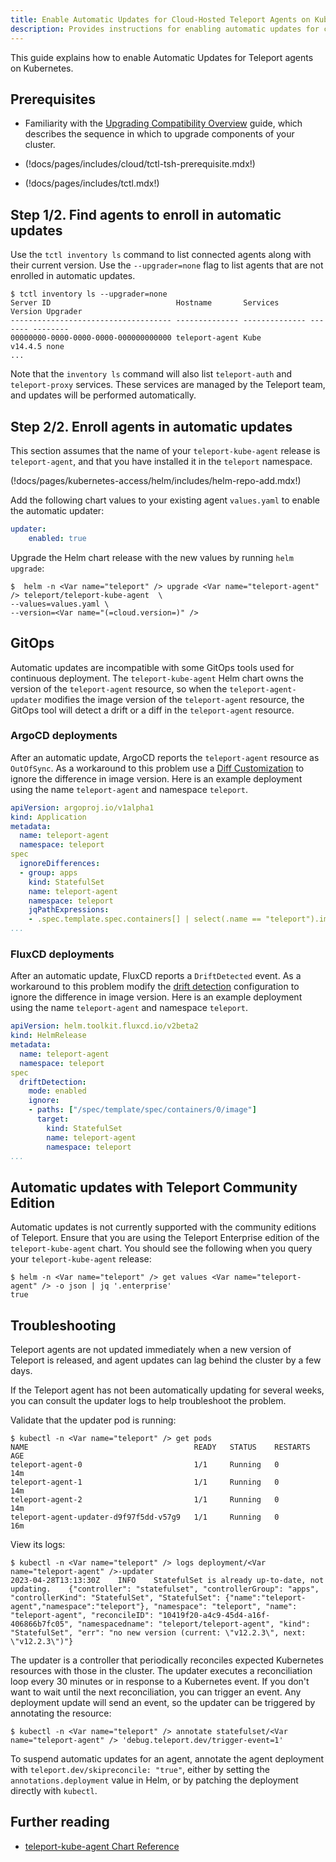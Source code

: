 ```yaml
---
title: Enable Automatic Updates for Cloud-Hosted Teleport Agents on Kubernetes
description: Provides instructions for enabling automatic updates for cloud-hosted Teleport agents that run on Kubernetes.
---
```


This guide explains how to enable Automatic Updates for Teleport agents on Kubernetes.

## Prerequisites

- Familiarity with the [Upgrading Compatibility Overview](./overview.mdx) guide,
  which describes the sequence in which to upgrade components of your cluster.

- (!docs/pages/includes/cloud/tctl-tsh-prerequisite.mdx!)

- (!docs/pages/includes/tctl.mdx!)

## Step 1/2. Find agents to enroll in automatic updates

Use the `tctl inventory ls` command to list connected agents along with their current
version. Use the `--upgrader=none` flag to list agents that are not enrolled in automatic
updates.

```code
$ tctl inventory ls --upgrader=none
Server ID                            Hostname       Services       Version Upgrader
------------------------------------ -------------- -------------- ------- --------
00000000-0000-0000-0000-000000000000 teleport-agent Kube           v14.4.5 none
...
```

Note that the `inventory ls` command will also list `teleport-auth` and `teleport-proxy`
services. These services are managed by the Teleport team, and updates will be performed
automatically.

## Step 2/2. Enroll agents in automatic updates

This section assumes that the name of your `teleport-kube-agent` release is
`teleport-agent`, and that you have installed it in the `teleport` namespace.

(!docs/pages/kubernetes-access/helm/includes/helm-repo-add.mdx!)

Add the following chart values to your existing agent `values.yaml` to enable
the automatic updater:

```yaml
updater:
    enabled: true
```

Upgrade the Helm chart release with the new values by running `helm upgrade`:

```code
$  helm -n <Var name="teleport" /> upgrade <Var name="teleport-agent" /> teleport/teleport-kube-agent  \
--values=values.yaml \
--version=<Var name="(=cloud.version=)" />
```

## GitOps

Automatic updates are incompatible with some GitOps tools used for continuous deployment.
The `teleport-kube-agent` Helm chart owns the version of the `teleport-agent` resource,
so when the `teleport-agent-updater` modifies the image version of the `teleport-agent`
resource, the GitOps tool will detect a drift or a diff in the `teleport-agent` resource.

### ArgoCD deployments

After an automatic update, ArgoCD reports the `teleport-agent` resource as `OutOfSync`.
As a workaround to this problem use a [Diff Customization](https://argo-cd.readthedocs.io/en/stable/user-guide/diffing/#diffing-customization)
to ignore the difference in image version. Here is an example deployment using the
name `teleport-agent` and namespace `teleport`.

```yaml
apiVersion: argoproj.io/v1alpha1
kind: Application
metadata:
  name: teleport-agent
  namespace: teleport
spec
  ignoreDifferences:
  - group: apps
    kind: StatefulSet
    name: teleport-agent
    namespace: teleport
    jqPathExpressions:
    - .spec.template.spec.containers[] | select(.name == "teleport").image
...
```

### FluxCD deployments

After an automatic update, FluxCD reports a `DriftDetected` event. As a workaround
to this problem modify the [drift detection](https://fluxcd.io/flux/components/helm/helmreleases/#drift-detection)
configuration to ignore the difference in image version. Here is an example deployment
using the name `teleport-agent` and namespace `teleport`.

```yaml
apiVersion: helm.toolkit.fluxcd.io/v2beta2
kind: HelmRelease
metadata:
  name: teleport-agent
  namespace: teleport
spec
  driftDetection:
    mode: enabled
    ignore:
    - paths: ["/spec/template/spec/containers/0/image"]
      target:
        kind: StatefulSet
        name: teleport-agent
        namespace: teleport
...
```

## Automatic updates with Teleport Community Edition

Automatic updates is not currently supported with the community editions of Teleport.
Ensure that you are using the Teleport Enterprise edition of the `teleport-kube-agent`
chart. You should see the following when you query your `teleport-kube-agent` release:

```code
$ helm -n <Var name="teleport" /> get values <Var name="teleport-agent" /> -o json | jq '.enterprise'
true
```

## Troubleshooting

Teleport agents are not updated immediately when a new version of Teleport is released,
and agent updates can lag behind the cluster by a few days.

If the Teleport agent has not been automatically updating for several weeks, you
can consult the updater logs to help troubleshoot the problem.

Validate that the updater pod is running:

```code
$ kubectl -n <Var name="teleport" /> get pods
NAME                                     READY   STATUS    RESTARTS   AGE
teleport-agent-0                         1/1     Running   0          14m
teleport-agent-1                         1/1     Running   0          14m
teleport-agent-2                         1/1     Running   0          14m
teleport-agent-updater-d9f97f5dd-v57g9   1/1     Running   0          16m
```

View its logs:

```code
$ kubectl -n <Var name="teleport" /> logs deployment/<Var name="teleport-agent" />-updater
2023-04-28T13:13:30Z	INFO	StatefulSet is already up-to-date, not updating.	{"controller": "statefulset", "controllerGroup": "apps", "controllerKind": "StatefulSet", "StatefulSet": {"name":"teleport-agent","namespace":"teleport"}, "namespace": "teleport", "name": "teleport-agent", "reconcileID": "10419f20-a4c9-45d4-a16f-406866b7fc05", "namespacedname": "teleport/teleport-agent", "kind": "StatefulSet", "err": "no new version (current: \"v12.2.3\", next: \"v12.2.3\")"}
```

The updater is a controller that periodically reconciles expected Kubernetes
resources with those in the cluster. The updater executes a reconciliation loop
every 30 minutes or in response to a Kubernetes event. If you don't want to wait
until the next reconciliation, you can trigger an event. Any deployment update
will send an event, so the updater can be triggered by annotating the resource:

```code
$ kubectl -n <Var name="teleport" /> annotate statefulset/<Var name="teleport-agent" /> 'debug.teleport.dev/trigger-event=1'
```

To suspend automatic updates for an agent, annotate the agent deployment with
`teleport.dev/skipreconcile: "true"`, either by setting the
`annotations.deployment` value in Helm, or by patching the deployment directly
with `kubectl`.

## Further reading

- [teleport-kube-agent Chart Reference](../reference/helm-reference/teleport-kube-agent.mdx#updater)

